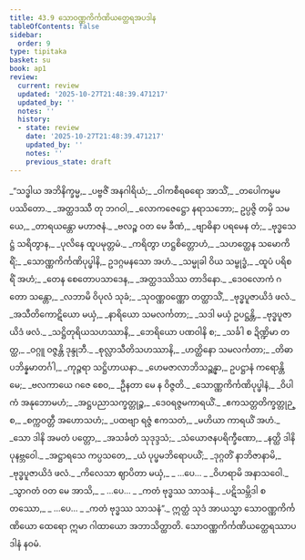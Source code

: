 ```yaml
---
title: 43.9 သောဝဏ္ဏကိင်္ကဏိယတ္ထေရအပဒါန
tableOfContents: false
sidebar:
  order: 9
type: tipitaka
basket: su
book: ap1
review:
  current: review
  updated: '2025-10-27T21:48:39.471217'
  updated_by: ''
  notes: ''
  history:
  - state: review
    date: '2025-10-27T21:48:39.471217'
    updated_by: ''
    notes: ''
    previous_state: draft
---
```



<ReviewStatus review={frontmatter.review} showDetails={true} />

<HypothesisAnnotation frontmatter={frontmatter} />

<DynamicBreadcrumb />

<Division number="140" book="ap1" e="ch" v="20" p="440">

<Paragraph number="5626" type="verses" book="ap1">
_“သဒ္ဓါယ အဘိနိက္ခမ္မ,_  
_ပဗ္ဗဇိံ အနဂါရိယံ;_  
_ဝါကစီရဓရော အာသိံ,_  
_တပေါကမ္မမပဿိတော._  

</Paragraph>

</Division>
<Division number="141" book="ap1" e="ch" v="20" p="440">

<Paragraph number="5627" type="verses" book="ap1">
_အတ္ထဒဿီ တု ဘဂဝါ,_  
_လောကဇေဋ္ဌော နရာသဘော;_  
ဥပ္ပဇ္ဇိ တမှိ သမယေ,_  
_တာရယန္တော မဟာဇနံ._  

</Paragraph>

</Division>
<Division number="142" book="ap1" e="ch" v="20" p="440">

<Paragraph number="5628" type="verses" book="ap1">
_ဗလဉ္စ ဝတ မေ ခီဏံ,_  
_ဗျာဓိနာ ပရမေန တံ;_  
_ဗုဒ္ဓသေဋ္ဌံ သရိတွာန,_  
_ပုလိနေ ထူပမုတ္တမံ._  

</Paragraph>

</Division>
<Division number="143" book="ap1" e="ch" v="20" p="441">

<Paragraph number="5629" type="verses" book="ap1">
_ကရိတွာ ဟဋ္ဌစိတ္တောဟံ,_  
_သဟတ္ထေန သမောကိရိံ;_  
_သောဏ္ဏကိင်္ကဏိပုပ္ဖါနိ,_  
ဥဒဂ္ဂမနသော အဟံ._  

</Paragraph>

</Division>
<Division number="144" book="ap1" e="ch" v="20" p="441">

<Paragraph number="5630" type="verses" book="ap1">
_သမ္မုခါ ဝိယ သမ္ဗုဒ္ဓံ,_  
_ထူပံ ပရိစရိံ အဟံ;_  
_တေန စေတောပသာဒေန,_  
_အတ္ထဒဿိဿ တာဒိနော._  

</Paragraph>

</Division>
<Division number="145" book="ap1" e="ch" v="20" p="441">

<Paragraph number="5631" type="verses" book="ap1">
_ဒေဝလောကံ ဂတော သန္တော,_  
_လဘာမိ ဝိပုလံ သုခံ;_  
_သုဝဏ္ဏဝဏ္ဏော တတ္ထာသိံ,_  
_ဗုဒ္ဓပူဇာယိဒံ ဖလံ._  

</Paragraph>

</Division>
<Division number="146" book="ap1" e="ch" v="20" p="441">

<Paragraph number="5632" type="verses" book="ap1">
_အသီတိကောဋိယော မယှံ,_  
_နာရိယော သမလင်္ကတာ;_  
_သဒါ မယှံ ဥပဋ္ဌန္တိ,_  
_ဗုဒ္ဓပူဇာယိဒံ ဖလံ._  

</Paragraph>

</Division>
<Division number="147" book="ap1" e="ch" v="20" p="441">

<Paragraph number="5633" type="verses" book="ap1">
_သဋ္ဌိတုရိယသဟဿာနိ,_  
_ဘေရိယော ပဏဝါနိ စ;_  
_သင်္ခါ စ ဍိဏ္ဍိမာ တတ္ထ,_  
_ဝဂ္ဂူ ဝဇ္ဇန္တိ ဒုန္ဒုဘီ._  

</Paragraph>

</Division>
<Division number="148" book="ap1" e="ch" v="20" p="441">

<Paragraph number="5634" type="verses" book="ap1">
_စုလ္လာသီတိသဟဿာနိ,_  
_ဟတ္ထိနော သမလင်္ကတာ;_  
_တိဓာပဘိန္နမာတင်္ဂါ,_  
_ကုဉ္ဇရာ သဋ္ဌိဟာယနာ._  

</Paragraph>

</Division>
<Division number="149" book="ap1" e="ch" v="20" p="441">

<Paragraph number="5635" type="verses" book="ap1">
_ဟေမဇာလာဘိသဉ္ဆန္နာ,_  
ဥပဋ္ဌာနံ ကရောန္တိ မေ;_  
_ဗလကာယေ ဂဇေ စေဝ,_  
_ဦနတာ မေ န ဝိဇ္ဇတိ._  

</Paragraph>

</Division>
<Division number="150" book="ap1" e="ch" v="20" p="441">

<Paragraph number="5636" type="verses" book="ap1">
_သောဏ္ဏကိင်္ကဏိပုပ္ဖါနံ,_  
_ဝိပါကံ အနုဘောမဟံ;_  
_အဋ္ဌပညာသက္ခတ္တုဉ္စ,_  
_ဒေဝရဇ္ဇမကာရယိံ._  

</Paragraph>

</Division>
<Division number="151" book="ap1" e="ch" v="20" p="441">

<Paragraph number="5637" type="verses" book="ap1">
_ဧကသတ္တတိက္ခတ္တုဉ္စ,_  
_စက္ကဝတ္တီ အဟောသဟံ;_  
_ပထဗျာ ရဇ္ဇံ ဧကသတံ,_  
_မဟိယာ ကာရယိံ အဟံ._  

</Paragraph>

</Division>
<Division number="152" book="ap1" e="ch" v="20" p="441">

<Paragraph number="5638" type="verses" book="ap1">
_သော ဒါနိ အမတံ ပတ္တော,_  
_အသင်္ခတံ သုဒုဒ္ဒသံ;_  
_သံယောဇနပရိက္ခီဏော,_  
_နတ္ထိ ဒါနိ ပုနဗ္ဘဝေါ._  

</Paragraph>

</Division>
<Division number="153" book="ap1" e="ch" v="20" p="441">

<Paragraph number="5639" type="verses" book="ap1">
_အဋ္ဌာရသေ ကပ္ပသတေ,_  
_ယံ ပုပ္ဖမဘိရောပယိံ;_  
_ဒုဂ္ဂတိံ နာဘိဇာနာမိ,_  
_ဗုဒ္ဓပူဇာယိဒံ ဖလံ._  

</Paragraph>

</Division>
<Division number="154" book="ap1" e="ch" v="20" p="442">

<Paragraph number="5640" type="verses" book="ap1">
_ကိလေသာ ဈာပိတာ မယှံ,_  
_ …ပေ… _  
_ဝိဟရာမိ အနာသဝေါ._  

</Paragraph>

</Division>
<Division number="155" book="ap1" e="ch" v="20" p="442">

<Paragraph number="5641" type="verses" book="ap1">
_သွာဂတံ ဝတ မေ အာသိ,_  
_ …ပေ… _  
_ကတံ ဗုဒ္ဓဿ သာသနံ._  

</Paragraph>

</Division>
<Division number="156" book="ap1" e="ch" v="20" p="442">

<Paragraph number="5642" type="verses" book="ap1">
_ပဋိသမ္ဘိဒါ စတဿော,_  
_ …ပေ… _  
_ကတံ ဗုဒ္ဓဿ သာသနံ”._  

</Paragraph>

<Paragraph number="5643" book="ap1">
ဣတ္ထံ သုဒံ အာယသ္မာ သောဝဏ္ဏကိင်္ကဏိယော ထေရော ဣမာ ဂါထာယော အဘာသိတ္ထာတိ.

</Paragraph>
</Division>

<Paragraph number="5644" type="center" book="ap1">
သောဝဏ္ဏကိင်္ကဏိယတ္ထေရဿာပဒါနံ နဝမံ.
</Paragraph>